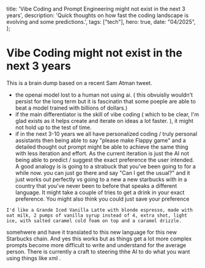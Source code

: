   title: 'Vibe Coding and Prompt Engineering might not exist in the next 3 years',
  description: 'Quick thoughts on how fast the coding landscape is evolving and some predictions.',
  tags: ["tech"],
  hero: true,
  date: "04/2025",
};

# Vibe Coding might not exist in the next 3 years

This is a brain dump based on a recent Sam Atman tweet.
-  the openai model lost to a human not using ai. ( this obvuisliy wouldn't persist for the long term but it is fascinatin that some poeple are able to beat a model trained with billions of dollars.)
- if the main differentiator is the skill of vibe coding ( which to be clear, I'm glad exists as it helps create and iterate on ideas a lot faster. ), it might not hold up to the test of time.
-  if in the next 3-10 years we all have personalized coding / truly personal assistants then being able to say "please make Flappy game" and a detailed thought out prompt might be able to achieve the same thing with less iteration and effort. As the current iteration is just the AI not being able to predict / suggest the exact preference the user intended. 
A good analogy is is going to a strabuck that you've been going to for a while now. you can just go there and say "Can I get the usual?" and it just works out perfectly vs going to a new a new starbucks with in a country that you've never been to before that speaks a different language. It might take a couple of tries to get a drink in your exact preference. You might also think you could just save your preference 

`I'd like a Grande Iced Vanilla Latte with blonde espresso, made with oat milk, 2 pumps of vanilla syrup instead of 4, extra shot, light ice, with salted caramel cold foam on top and a caramel drizzle.`

somehwere and have it translated to this new language for this new Starbucks chain. And yes this works but as things get a lot more complex prompts become more difficult to write and understand for the average person. There is currently a craft to steering thhe AI to do what you want using things like xml <put a real example here from github>. 
